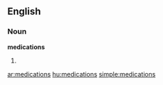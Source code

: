 ==English==

===Noun===
'''medications'''

# {{plural of|[[medication]]}}

{{anagrams:en/acdeiimnost}}
[[ar:medications]]
[[hu:medications]]
[[simple:medications]]